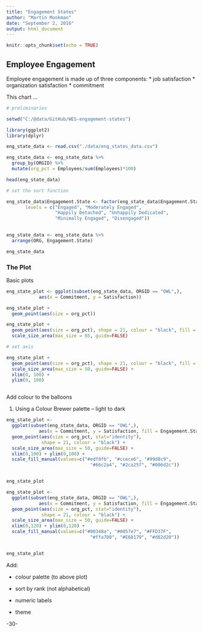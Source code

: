 ```yaml
---
title: "Engagement States"
author: "Martin Monkman"
date: "September 2, 2016"
output: html_document
---
```


```r
knitr::opts_chunk$set(echo = TRUE)
```

## Employee Engagement

Employee engagement is made up of three components:
* job satisfaction
* organization satisfaction
* commitment 

This chart ...

```r

# preliminaries

setwd("C:/@data/GitHub/WES-engagement-states")

library(ggplot2)
library(dplyr)

eng_state_data <- read.csv("./data/eng_states_data.csv")

eng_state_data <- eng_state_data %>%
  group_by(ORGID) %>%
  mutate(org_pct = Employees/sum(Employees)*100)

head(eng_state_data)

# set the sort function 

eng_state_data$Engagement.State <- factor(eng_state_data$Engagement.State, 
       levels = c("Engaged", "Moderately Engaged",
                  "Happily Detached", "Unhappily Dedicated",
                  "Minimally Engaged", "Disengaged"))
         

eng_state_data <- eng_state_data %>%
  arrange(ORG, Engagement.State)

eng_state_data

```


### The Plot

Basic plots

```r

eng_state_plot <- ggplot(subset(eng_state_data, ORGID == "OWL",),
            aes(x = Commitment, y = Satisfaction))

eng_state_plot + 
  geom_point(aes(size = org_pct))

eng_state_plot + 
  geom_point(aes(size = org_pct), shape = 21, colour = "black", fill = "cornsilk") +
  scale_size_area(max_size = 65, guide=FALSE)

# set axis

eng_state_plot + 
  geom_point(aes(size = org_pct), shape = 21, colour = "black", fill = "cornsilk") +
  scale_size_area(max_size = 50, guide=FALSE) +
  xlim(0, 100) +
  ylim(0, 100)



```


Add colour to the balloons

1. Using a Colour Brewer palette -- light to dark

```r

eng_state_plot <- 
  ggplot(subset(eng_state_data, ORGID == "OWL",),
            aes(x = Commitment, y = Satisfaction, fill = Engagement.State)) + 
  geom_point(aes(size = org_pct, stat="identity"), 
             shape = 21, colour = "black") +
  scale_size_area(max_size = 50, guide=FALSE) + 
  xlim(0,100) + ylim(0,100) +
  scale_fill_manual(values=c("#edf8fb", "#ccece6", "#99d8c9", 
                               "#66c2a4", "#2ca25f", "#006d2c"))


eng_state_plot  


```



```r

eng_state_plot <- 
  ggplot(subset(eng_state_data, ORGID == "OWL",),
            aes(x = Commitment, y = Satisfaction, fill = Engagement.State)) + 
  geom_point(aes(size = org_pct, stat="identity"), 
             shape = 21, colour = "black") +
  scale_size_area(max_size = 50, guide=FALSE) + 
  xlim(0,120) + ylim(0,120) +
  scale_fill_manual(values=c("#00348a", "#0057e7", "#FFD37F", 
                               "#ffa700", "#E68179", "#d62d20"))


eng_state_plot  


```

Add:

* colour palette (to above plot)

* sort by rank (not alphabetical)

* numeric labels

* theme


-30-
